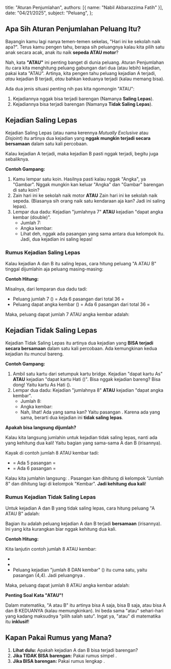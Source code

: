   title: "Aturan Penjumlahan",
  authors: [{ name: "Nabil Akbarazzima Fatih" }],
  date: "04/21/2025",
  subject: "Peluang",
};

## Apa Sih Aturan Penjumlahan Peluang Itu?

Bayangin kamu lagi nanya temen-temen sekelas, "Hari ini ke sekolah naik apa?". Terus kamu pengen tahu, berapa sih peluangnya kalau kita pilih satu anak secara acak, anak itu naik **sepeda ATAU motor**?

Nah, kata **"ATAU"** ini penting banget di dunia peluang. Aturan Penjumlahan itu cara kita menghitung peluang gabungan dari dua (atau lebih) kejadian, pakai kata "ATAU". Artinya, kita pengen tahu peluang kejadian A terjadi, _atau_ kejadian B terjadi, _atau_ bahkan keduanya terjadi (kalau memang bisa).

Ada dua jenis situasi penting nih pas kita ngomongin "ATAU":

1.  Kejadiannya nggak bisa terjadi barengan (Namanya **Saling Lepas**).
2.  Kejadiannya bisa terjadi barengan (Namanya **Tidak Saling Lepas**).

## Kejadian Saling Lepas

Kejadian Saling Lepas (atau nama kerennya _Mutually Exclusive_ atau _Disjoint_) itu artinya dua kejadian yang **nggak mungkin terjadi secara bersamaan** dalam satu kali percobaan.

Kalau kejadian A terjadi, maka kejadian B pasti nggak terjadi, begitu juga sebaliknya.

**Contoh Gampang:**

1.  Kamu lempar satu koin. Hasilnya pasti kalau nggak "Angka", ya "Gambar". Nggak mungkin kan keluar "Angka" dan "Gambar" barengan di satu koin?
2.  Zain hari ini ke sekolah naik motor **ATAU** Zain hari ini ke sekolah naik sepeda. (Biasanya sih orang naik satu kendaraan aja kan? Jadi ini saling lepas).
3.  Lempar dua dadu: Kejadian "jumlahnya 7" **ATAU** kejadian "dapat angka kembar (double)".
    - Jumlah 7: <InlineMath math="(1,6), (2,5), (3,4), (4,3), (5,2), (6,1)" />
    - Angka kembar: <InlineMath math="(1,1), (2,2), (3,3), (4,4), (5,5), (6,6)" />
    - Lihat deh, nggak ada pasangan yang sama antara dua kelompok itu. Jadi, dua kejadian ini saling lepas!

### Rumus Kejadian Saling Lepas

Kalau kejadian A dan B itu saling lepas, cara hitung peluang "A ATAU B" tinggal dijumlahin aja peluang masing-masing:

<BlockMath math="P(A \text{ atau } B) = P(A) + P(B)" />

**Contoh Hitung:**

Misalnya, dari lemparan dua dadu tadi:

- Peluang jumlah 7 (<InlineMath math="P(J=7)" />) = Ada 6 pasangan dari total 36 = <InlineMath math="6/36" />
- Peluang dapat angka kembar (<InlineMath math="P(\text{Kembar})" />) = Ada 6 pasangan dari total 36 = <InlineMath math="6/36" />

Maka, peluang dapat jumlah 7 ATAU angka kembar adalah:

<BlockMath math="P(J=7 \text{ atau Kembar}) = P(J=7) + P(\text{Kembar}) = \frac{6}{36} + \frac{6}{36} = \frac{12}{36} = \frac{1}{3}" />

## Kejadian Tidak Saling Lepas

Kejadian Tidak Saling Lepas itu artinya dua kejadian yang **BISA terjadi secara bersamaan** dalam satu kali percobaan. Ada kemungkinan kedua kejadian itu muncul bareng.

**Contoh Gampang:**

1.  Ambil satu kartu dari setumpuk kartu bridge. Kejadian "dapat kartu As" **ATAU** kejadian "dapat kartu Hati (<InlineMath math="\heartsuit" />)". Bisa nggak kejadian bareng? Bisa dong! Yaitu kartu As Hati (<InlineMath math="A\heartsuit" />).
2.  Lempar dua dadu: Kejadian "jumlahnya 8" **ATAU** kejadian "dapat angka kembar".
    - Jumlah 8: <InlineMath math="(2,6), (3,5), (4,4), (5,3), (6,2)" />
    - Angka kembar: <InlineMath math="(1,1), (2,2), (3,3), (4,4), (5,5), (6,6)" />
    - Nah, lihat! Ada yang sama kan? Yaitu pasangan <InlineMath math="(4,4)" />. Karena ada yang sama, berarti dua kejadian ini **tidak saling lepas**.

**Apakah bisa langsung dijumlah?**

Kalau kita langsung jumlahin <InlineMath math="P(A) + P(B)" /> untuk kejadian tidak saling lepas, nanti ada yang kehitung dua kali! Yaitu bagian yang sama-sama A dan B (irisannya).

Kayak di contoh jumlah 8 ATAU kembar tadi:

- <InlineMath math="P(J=8)" /> = Ada 5 pasangan = <InlineMath math="5/36" />
- <InlineMath math="P(\text{Kembar})" /> = Ada 6 pasangan = <InlineMath math="6/36" />

Kalau kita jumlahin langsung: <InlineMath math="5/36 + 6/36 = 11/36" />. Pasangan <InlineMath math="(4,4)" /> kan dihitung di kelompok "Jumlah 8" dan dihitung lagi di kelompok "Kembar". **Jadi kehitung dua kali**!

### Rumus Kejadian Tidak Saling Lepas

Untuk kejadian A dan B yang tidak saling lepas, cara hitung peluang "A ATAU B" adalah:

<BlockMath math="P(A \text{ atau } B) = P(A) + P(B) - P(A \text{ dan } B)" />

Bagian <InlineMath math="P(A \text{ dan } B)" /> itu adalah peluang kejadian A dan B terjadi **bersamaan** (irisannya). Ini yang kita kurangkan biar nggak kehitung dua kali.

**Contoh Hitung:**

Kita lanjutin contoh jumlah 8 ATAU kembar:

- <InlineMath math="P(J=8) = 5/36" />
- <InlineMath math="P(\text{Kembar}) = 6/36" />
- Peluang kejadian "jumlah 8 DAN kembar" (<InlineMath math="P(J=8 \text{ dan Kembar})" />) itu cuma satu, yaitu pasangan (4,4). Jadi peluangnya <InlineMath math="1/36" />.

Maka, peluang dapat jumlah 8 ATAU angka kembar adalah:

<div className="flex flex-col gap-4">
  <BlockMath math="P(J=8 \text{ atau Kembar}) = P(J=8) + P(\text{Kembar}) - P(J=8 \text{ dan Kembar})" />
  <BlockMath math="= \frac{5}{36} + \frac{6}{36} - \frac{1}{36} = \frac{10}{36} = \frac{5}{18}" />
</div>

**Penting Soal Kata "ATAU"!**

Dalam matematika, "A atau B" itu artinya bisa A saja, bisa B saja, atau bisa A dan B KEDUANYA (kalau memungkinkan). Ini beda sama "atau" sehari-hari yang kadang maksudnya "pilih salah satu". Ingat ya, "atau" di matematika itu **inklusif**!

## Kapan Pakai Rumus yang Mana?

1.  **Lihat dulu:** Apakah kejadian A dan B bisa terjadi barengan?
2.  **Jika TIDAK BISA barengan:** Pakai rumus simpel <InlineMath math="P(A \text{ atau } B) = P(A) + P(B)" />.
3.  **Jika BISA barengan:** Pakai rumus lengkap <InlineMath math="P(A \text{ atau } B) = P(A) + P(B) - P(A \text{ dan } B)" />.
